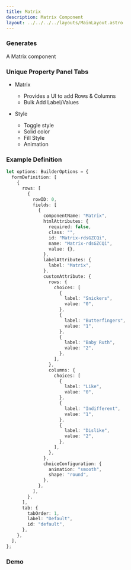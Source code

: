 ```yaml
---
title: Matrix
description: Matrix Component
layout: ../../../../layouts/MainLayout.astro
---
```



### Generates

A Matrix component

### Unique Property Panel Tabs

- Matrix

  - Provides a UI to add Rows & Columns
  - Bulk Add Label/Values

- Style

  - Toggle style
  - Solid color
  - Fill Style
  - Animation

### Example Definition

```ts
let options: BuilderOptions = {
  formDefinition: [
    {
      rows: [
        {
          rowID: 0,
          fields: [
            {
              componentName: "Matrix",
              htmlAttributes: {
                required: false,
                class: "",
                id: "Matrix-rdsGZCQi",
                name: "Matrix-rdsGZCQi",
                value: {},
              },
              labelAttributes: {
                label: "Matrix",
              },
              customAttribute: {
                rows: {
                  choices: [
                    {
                      label: "Snickers",
                      value: "0",
                    },
                    {
                      label: "Butterfingers",
                      value: "1",
                    },
                    {
                      label: "Baby Ruth",
                      value: "2",
                    },
                  ],
                },
                columns: {
                  choices: [
                    {
                      label: "Like",
                      value: "0",
                    },
                    {
                      label: "Indifferent",
                      value: "1",
                    },
                    {
                      label: "Dislike",
                      value: "2",
                    },
                  ],
                },
              },
              choiceConfiguration: {
                animation: "smooth",
                shape: "round",
              },
            },
          ],
        },
      ],
      tab: {
        tabOrder: 1,
        label: "Default",
        id: "default",
      },
    },
  ],
};
```

### Demo

<Demo client:load />
